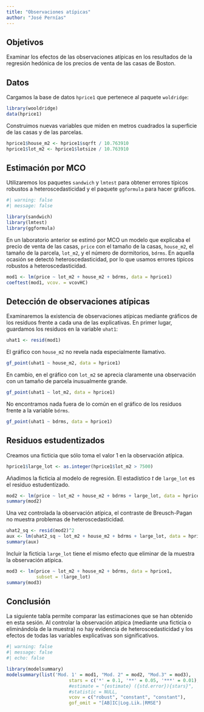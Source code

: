 ```yaml
---
title: "Observaciones atípicas"
author: "José Pernías"
---
```



## Objetivos

Examinar los efectos de las observaciones atípicas en los resultados de la regresión hedónica de los precios de venta de las casas de Boston.

## Datos

Cargamos la base de datos `hprice1` que pertenece al paquete `woldridge`:
```r
library(wooldridge)
data(hprice1)
```

Construimos nuevas variables que miden en metros cuadrados la superficie de las casas y de las parcelas.
```r
hprice1$house_m2 <- hprice1$sqrft / 10.763910
hprice1$lot_m2 <- hprice1$lotsize / 10.763910
```

## Estimación por MCO

Utilizaremos los paquetes `sandwich` y `lmtest` para obtener errores típicos robustos a heteroscedasticidad y el paquete `ggformula` para hacer gráficos.
```r
#| warning: false
#| message: false

library(sandwich)
library(lmtest)
library(ggformula)
```


En un laboratorio anterior se estimó por MCO un modelo que explicaba el precio de venta de las casas, `price` con el tamaño de la casas, `house_m2`, el tamaño de la parcela, `lot_m2`, y el número de dormitorios, `bdrms`. En aquella ocasión se detectó heteroscedasticidad, por lo que usamos errores típicos robustos a heteroscedasticidad.
```r
mod1 <- lm(price ~ lot_m2 + house_m2 + bdrms, data = hprice1)
coeftest(mod1, vcov. = vcovHC)
```

## Detección de observaciones atípicas

Examinaremos la existencia de observaciones atípicas mediante gráficos de los residuos frente a cada una de las explicativas. En primer lugar, guardamos los residuos en la variable `uhat1`:
```r
uhat1 <- resid(mod1)
```

El gráfico con `house_m2` no revela nada especialmente llamativo.
```r
gf_point(uhat1 ~ house_m2, data = hprice1)
```

En cambio, en el gráfico con `lot_m2` se aprecia claramente una observación con un tamaño de parcela inusualmente grande. 
```r
gf_point(uhat1 ~ lot_m2, data = hprice1)
```

No encontramos nada fuera de lo común en el gráfico de los residuos frente a la variable `bdrms`.
```r
gf_point(uhat1 ~ bdrms, data = hprice1)
```

## Residuos estudentizados

Creamos una ficticia que sólo toma el valor 1 en la observación atípica.
```r
hprice1$large_lot <- as.integer(hprice1$lot_m2 > 7500)
```


Añadimos la ficticia al modelo de regresión. El estadístico $t$ de `large_lot` es el residuo estudentizado.
```r
mod2 <- lm(price ~ lot_m2 + house_m2 + bdrms + large_lot, data = hprice1)
summary(mod2)
```

Una vez controlada la observación atípica, el contraste de Breusch-Pagan no muestra problemas de heteroscedasticidad.
```r
uhat2_sq <- resid(mod2)^2
aux <- lm(uhat2_sq ~ lot_m2 + house_m2 + bdrms + large_lot, data = hprice1)
summary(aux)
```

Incluir la ficticia `large_lot` tiene el mismo efecto que eliminar de la muestra la observación atípica.
```r
mod3 <- lm(price ~ lot_m2 + house_m2 + bdrms, data = hprice1,
           subset = !large_lot)
summary(mod3)
```


## Conclusión

La siguiente tabla permite comparar las estimaciones que se han obtenido en esta sesión. Al controlar la observación atípica (mediante una ficticia o eliminándola de la muestra) no hay evidencia de heteroscedasticidad y los efectos de todas las variables explicativas son significativos.

```r
#| warning: false
#| message: false
#| echo: false

library(modelsummary)
modelsummary(list('Mod. 1' = mod1, "Mod. 2" = mod2, "Mod.3" = mod3), 
                       stars = c('*' = 0.1, '**' = 0.05, '***' = 0.01), 
                       #estimate = "{estimate} ({std.error}){stars}",
                       #statistic = NULL,
                       vcov = c("robust", "constant", "constant"), 
                       gof_omit = "[AB]IC|Log.Lik.|RMSE")
```


